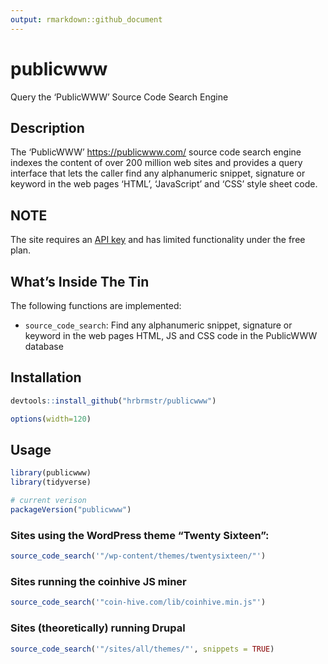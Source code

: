 ```yaml
---
output: rmarkdown::github_document
---
```


# publicwww

Query the 'PublicWWW' Source Code Search Engine

## Description

The 'PublicWWW' <https://publicwww.com/> source code search engine indexes the content 
of over 200 million web sites and provides a query interface that lets the
caller find any alphanumeric snippet, signature or keyword in the web pages 
'HTML', 'JavaScript' and 'CSS' style sheet code. 

## NOTE

The site requires an [API key](https://publicwww.com/pricing.html) and has limited
functionality under the free plan.

## What's Inside The Tin

The following functions are implemented:

- `source_code_search`:	Find any alphanumeric snippet, signature or keyword in the web pages HTML, JS and CSS code in the PublicWWW database

## Installation

```r
devtools::install_github("hrbrmstr/publicwww")
```

```r
options(width=120)
```

## Usage

```r
library(publicwww)
library(tidyverse)

# current verison
packageVersion("publicwww")

```

### Sites using the WordPress theme "Twenty Sixteen":

```r
source_code_search('"/wp-content/themes/twentysixteen/"')
```

### Sites running the coinhive JS miner

```r
source_code_search('"coin-hive.com/lib/coinhive.min.js"')
```

### Sites (theoretically) running Drupal

```r
source_code_search('"/sites/all/themes/"', snippets = TRUE)
```
